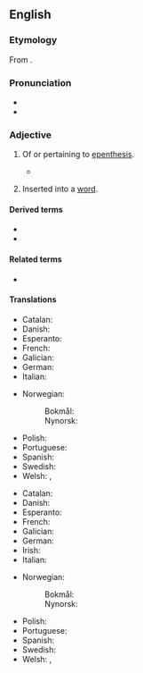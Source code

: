 ==English==

===Etymology===
{{PIE root|en|dʰeh₁}}
From {{der|en|grc|ἐπενθετικός|t=inserted}}.

===Pronunciation===
* {{IPA|/ˌɛpənˈθɛtɪk/|lang=en}}
* {{hyph|ep|en|thet|ic|lang=en}}

===Adjective===
{{en-adj|-}}

# {{lb|en|phonology|phonetics}} Of or pertaining to [[epenthesis]].
#* {{quote-web
|date=2015-12-07
|author=Julie Beck
|title=The Linguistics of 'YouTube Voice'
|work=The Atlantic
|url=https://www.theatlantic.com/technology/archive/2015/12/the-linguistics-of-youtube-voice/418962/
|passage=“I’ve added a little vowel between the t and the r,” Baron says. “It elongates the word, it adds an extra syllable to the word, it emphasizes the word. There’s a name for this: '''epenthetic''' vowel.”}}
# {{lb|en|phonology|of a [[phoneme]] or [[syllable]]}} Inserted into a [[word]].

====Derived terms====
* {{l|en|epenthetical}}
* {{l|en|epenthetically}}

====Related terms====
* {{l|en|epenthesis}}

====Translations====
{{trans-top|of or pertaining to epenthesis}}
* Catalan: {{t+|ca|epentètic}}
* Danish: {{t|da|epentetisk}}
* Esperanto: {{t|eo|epenteza}}
* French: {{t+|fr|épenthétique}}
* Galician: {{t|gl|epentético}}
* German: {{t|de|epenthetisch}}
* Italian: {{t|it|epentetico}}
{{trans-mid}}
* Norwegian:
*: Bokmål: {{t|nb|epentetisk}}
*: Nynorsk: {{t|nn|epentetisk}}
* Polish: {{t|pl|epentetyczny}}
* Portuguese: {{t|pt|epentético}}
* Spanish: {{t+|es|epentético}}
* Swedish: {{t|sv|epentetisk}}
* Welsh: {{t|cy|ymwthiol}}, {{t|cy|epenthetig}}
{{trans-bottom}}

{{trans-top|inserted into a word}}
* Catalan: {{t+|ca|epentètic}}
* Danish: {{t|da|epentetisk}}
* Esperanto: {{t|eo|epenteza}}
* French: {{t+|fr|épenthétique}}
* Galician: {{t|gl|epentético}}
* German: {{t|de|epenthetisch}}
* Irish: {{t|ga|cúnta}}
* Italian: {{t|it|epentetico}}
{{trans-mid}}
* Norwegian:
*: Bokmål: {{t|nb|epentetisk}}
*: Nynorsk: {{t|nn|epentetisk}}
* Polish: {{t|pl|epentetyczny}}
* Portuguese: {{t|pt|epentético}}
* Spanish: {{t+|es|epentético}}
* Swedish: {{t|sv|epentetisk}}
* Welsh: {{t|cy|ymwthiol}}, {{t|cy|epenthetig}}
{{trans-bottom}}